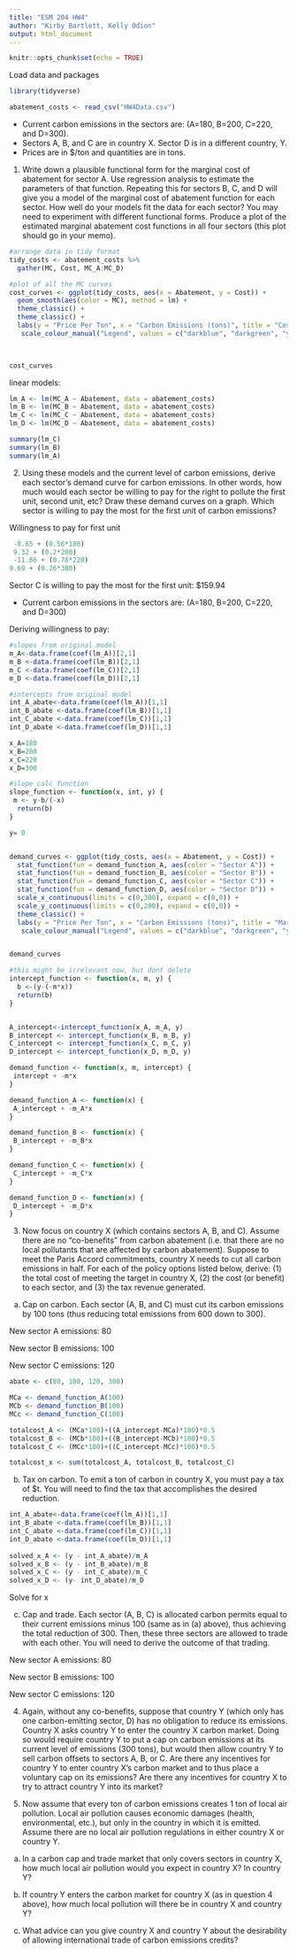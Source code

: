 ```yaml
---
title: "ESM 204 HW4"
author: "Kirby Bartlett, Kelly Odion"
output: html_document
---
```


```r
knitr::opts_chunk$set(echo = TRUE)
```


Load data and packages 
```r
library(tidyverse)

abatement_costs <- read_csv("HW4Data.csv")
```

- Current carbon emissions in the sectors are: (A=180, B=200, C=220, and D=300).
- Sectors A, B, and C are in country X. Sector D is in a different country, Y.
- Prices are in $/ton and quantities are in tons.

1. Write down a plausible functional form for the marginal cost of abatement for sector A. Use regression analysis to estimate the parameters of that function. Repeating this for sectors B, C, and D will give you a model of the marginal cost of abatement function for each sector. How well do your models fit the data for each sector? You may need to experiment with different functional forms. Produce a plot of the estimated marginal abatement cost functions in all four sectors (this plot should go in your memo). 

```r
#arrange data in tidy format 
tidy_costs <- abatement_costs %>% 
  gather(MC, Cost, MC_A:MC_D) 
```

```r
#plot of all the MC curves
cost_curves <- ggplot(tidy_costs, aes(x = Abatement, y = Cost)) +
  geom_smooth(aes(color = MC), method = lm) +
  theme_classic() +
  theme_classic() +
  labs(y = "Price Per Ton", x = "Carbon Emissions (tons)", title = "Cost of Abatement by Sector") +
   scale_colour_manual("Legend", values = c("darkblue", "darkgreen", "yellow", "darkred"))
  


cost_curves 
```


linear models: 
```r

lm_A <- lm(MC_A ~ Abatement, data = abatement_costs)
lm_B <- lm(MC_B ~ Abatement, data = abatement_costs)
lm_C <- lm(MC_C ~ Abatement, data = abatement_costs)
lm_D <- lm(MC_D ~ Abatement, data = abatement_costs)

summary(lm_C)
summary(lm_B)
summary(lm_A)

```





2. Using these models and the current level of carbon emissions, derive each sector’s demand curve for carbon emissions. In other words, how much would each sector be willing to pay for the right to pollute the first unit, second unit, etc? Draw these demand curves on a graph. Which sector is willing to pay the most for the first unit of carbon emissions?

Willingness to pay for first unit 
```r
 -8.65 + (0.56*180)
 9.32 + (0.2*200)
 -11.66 + (0.78*220)
9.69 + (0.26*300)
```


Sector C is willing to pay the most for the first unit: $159.94 



- Current carbon emissions in the sectors are: (A=180, B=200, C=220, and D=300) 


Deriving willingness to pay:
```r
#slopes from original model
m_A<-data.frame(coef(lm_A))[2,1]
m_B <-data.frame(coef(lm_B))[2,1]
m_C <-data.frame(coef(lm_C))[2,1]
m_D <-data.frame(coef(lm_D))[2,1]

#intercepts from original model
int_A_abate<-data.frame(coef(lm_A))[1,1]
int_B_abate <-data.frame(coef(lm_B))[1,1]
int_C_abate <-data.frame(coef(lm_C))[1,1]
int_D_abate <-data.frame(coef(lm_D))[1,1]

x_A=180
x_B=200
x_C=220
x_D=300

#slope calc function
slope_function <- function(x, int, y) {
 m <- y-b/(-x) 
  return(b)
}

y= 0


demand_curves <- ggplot(tidy_costs, aes(x = Abatement, y = Cost)) +
  stat_function(fun = demand_function_A, aes(color = "Sector A")) +
  stat_function(fun = demand_function_B, aes(color = "Sector B")) +
  stat_function(fun = demand_function_C, aes(color = "Sector C")) +
  stat_function(fun = demand_function_D, aes(color = "Sector D")) +
  scale_x_continuous(limits = c(0,300), expand = c(0,0)) +
  scale_y_continuous(limits = c(0,200), expand = c(0,0)) +
  theme_classic() +
  labs(y = "Price Per Ton", x = "Carbon Emissions (tons)", title = "Marginal Willingness to pay by Sector") +
   scale_colour_manual("Legend", values = c("darkblue", "darkgreen", "yellow", "black",  "darkred"))


demand_curves
```

```r

#this might be irrelevant now, but dont delete 
intercept_function <- function(x, m, y) {
  b <-(y-(-m*x))
  return(b)
}


A_intercept<-intercept_function(x_A, m_A, y)
B_intercept <- intercept_function(x_B, m_B, y)
C_intercept <- intercept_function(x_C, m_C, y)
D_intercept <- intercept_function(x_D, m_D, y)

demand_function <- function(x, m, intercept) {
 intercept + -m*x
}

demand_function_A <- function(x) {
 A_intercept + -m_A*x
}

demand_function_B <- function(x) {
 B_intercept + -m_B*x
}

demand_function_C <- function(x) {
 C_intercept + -m_C*x
}

demand_function_D <- function(x) {
 D_intercept + -m_D*x
}

```

3. Now focus on country X (which contains sectors A, B, and C). Assume there are no “co-benefits” from carbon abatement (i.e. that there are no local pollutants that are affected by carbon abatement). Suppose to meet the Paris Accord commitments, country X needs to cut all carbon emissions in half. For each of the policy options listed below, derive: (1) the total cost of meeting the target in country X, (2) the cost (or benefit) to each sector, and (3) the tax revenue generated.

a. Cap on carbon. Each sector (A, B, and C) must cut its carbon emissions by 100 tons (thus
reducing total emissions from 600 down to 300).

New sector A emissions: 80

New sector B emissions: 100

New sector C emissions: 120 
```r
abate <- c(80, 100, 120, 300)

MCa <- demand_function_A(100)
MCb <- demand_function_B(100)
MCc <- demand_function_C(100)

totalcost_A <- (MCa*100)+((A_intercept-MCa)*100)*0.5
totalcost_B <- (MCb*100)+((B_intercept-MCb)*100)*0.5
totalcost_C <- (MCc*100)+((C_intercept-MCc)*100)*0.5

totalcost_x <- sum(totalcost_A, totalcost_B, totalcost_C)

```


b. Tax on carbon. To emit a ton of carbon in country X, you must pay a tax of $t. You will need to
find the tax that accomplishes the desired reduction.
```r

int_A_abate<-data.frame(coef(lm_A))[1,1]
int_B_abate <-data.frame(coef(lm_B))[1,1]
int_C_abate <-data.frame(coef(lm_C))[1,1]
int_D_abate <-data.frame(coef(lm_D))[1,1]
  
solved_x_A <- (y - int_A_abate)/m_A
solved_x_B <- (y - int_B_abate)/m_B
solved_x_C <- (y - int_C_abate)/m_C
solved_x_D <- (y- int_D_abate)/m_D 


```

Solve for x 

c. Cap and trade. Each sector (A, B, C) is allocated carbon permits equal to their current emissions minus 100 (same as in (a) above), thus achieving the total reduction of 300. Then, these three sectors are allowed to trade with each other. You will need to derive the outcome of that trading.

New sector A emissions: 80

New sector B emissions: 100

New sector C emissions: 120 

4. Again, without any co-benefits, suppose that country Y (which only has one carbon-emitting sector, D) has no obligation to reduce its emissions. Country X asks country Y to enter the country X carbon market. Doing so would require country Y to put a cap on carbon emissions at its current level of emissions (300 tons), but would then allow country Y to sell carbon offsets to sectors A, B, or C. Are there any incentives for country Y to enter country X’s carbon market and to thus place a voluntary cap on its emissions? Are there any incentives for country X to try to attract country Y into its market?


5. Now assume that every ton of carbon emissions creates 1 ton of local air pollution. Local air pollution causes economic damages (health, environmental, etc.), but only in the country in which it is emitted. Assume there are no local air pollution regulations in either country X or country Y.

a. In a carbon cap and trade market that only covers sectors in country X, how much local air pollution would you expect in country X? In country Y?

b. If country Y enters the carbon market for country X (as in question 4 above), how much local pollution will there be in country X and country Y?

c. What advice can you give country X and country Y about the desirability of allowing
international trade of carbon emissions credits?